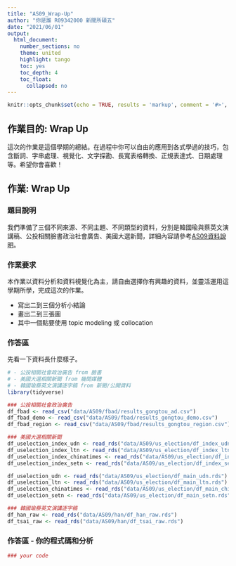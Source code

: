 ```yaml
---
title: "AS09_Wrap-Up"
author: "你是誰 R09342000 新聞所碩五"
date: "2021/06/01"
output:
  html_document:
    number_sections: no
    theme: united
    highlight: tango
    toc: yes
    toc_depth: 4
    toc_float:
      collapsed: no
---
```


```r
knitr::opts_chunk$set(echo = TRUE, results = 'markup', comment = '#>', error = TRUE)
```

## 作業目的: Wrap Up

這次的作業是這個學期的總結。在過程中你可以自由的應用到各式學過的技巧，包含斷詞、字串處理、視覺化、文字探勘、長寬表格轉換、正規表達式、日期處理等。希望你會喜歡！

## 作業: Wrap Up

### 題目說明

我們準備了三個不同來源、不同主題、不同類型的資料，分別是韓國瑜與蔡英文演講稿、公投相關臉書政治社會廣告、美國大選新聞，詳細內容請參考[AS09資料說明](https://docs.google.com/spreadsheets/d/1k4K_Pd1s_lyjECO51gsBq-lbeQ_les1i-dZBt-MXU5Q/edit)。

### 作業要求

本作業以資料分析和資料視覺化為主，請自由選擇你有興趣的資料，並靈活運用這學期所學，完成這次的作業。

- 寫出二到三個分析小結論
- 畫出二到三張圖
- 其中一個點要使用 topic modeling 或 collocation

### 作答區

先看一下資料長什麼樣子。

```r
# - 公投相關社會政治廣告 from 臉書
# - 美國大選相關新聞 from 幾間媒體
# - 韓國瑜蔡英文演講逐字稿 from 新聞/公開資料
library(tidyverse)

### 公投相關社會政治廣告
df_fbad <- read_csv("data/AS09/fbad/results_gongtou_ad.csv")
df_fbad_demo <- read_csv("data/AS09/fbad/results_gongtou_demo.csv")
df_fbad_region <- read_csv("data/AS09/fbad/results_gongtou_region.csv")

### 美國大選相關新聞
df_uselection_index_udn <- read_rds("data/AS09/us_election/df_index_udn.rds")
df_uselection_index_ltn <- read_rds("data/AS09/us_election/df_index_ltn.rds")
df_uselection_index_chinatimes <- read_rds("data/AS09/us_election/df_index_chinatimes.rds")
df_uselection_index_setn <- read_rds("data/AS09/us_election/df_index_setn.rds")

df_uselection_udn <- read_rds("data/AS09/us_election/df_main_udn.rds")
df_uselection_ltn <- read_rds("data/AS09/us_election/df_main_ltn.rds")
df_uselection_chinatimes <- read_rds("data/AS09/us_election/df_main_chinatimes.rds")
df_uselection_setn <- read_rds("data/AS09/us_election/df_main_setn.rds")

### 韓國瑜蔡英文演講逐字稿
df_han_raw <- read_rds("data/AS09/han/df_han_raw.rds")
df_tsai_raw <- read_rds("data/AS09/han/df_tsai_raw.rds")
```

### 作答區 - 你的程式碼和分析

```r
### your code

```


